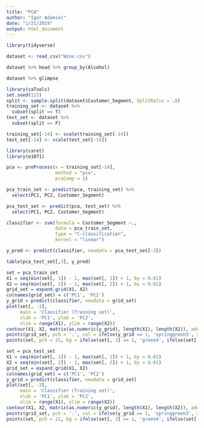 ```yaml
---
title: "PCA"
author: "Igor Adamiec"
date: "1/21/2019"
output: html_document
---
```


```r
library(tidyverse)
```
```r
dataset <- read_csv("Wine.csv")
```
```r
dataset %>% head %>% group_by(Alcohol)
```

```r
dataset %>% glimpse
```

```r
library(caTools)
set.seed(123)
split <- sample.split(dataset$Customer_Segment, SplitRatio = .8)
training_set <- dataset %>%
  subset(split == T)
test_set <- dataset %>% 
  subset(split == F)
```

```r
training_set[-14] <- scale(training_set[-14])
test_set[-14] <- scale(test_set[-14])
```

```r
library(caret)
library(e1071)
```
```r
pca <- preProcess(x = training_set[-14],
                  method = "pca",
                  pcaComp = 2)
```

```r
pca_train_set <- predict(pca, training_set) %>% 
  select(PC1, PC2, Customer_Segment)
```

```r
pca_test_set <- predict(pca, test_set) %>% 
  select(PC1, PC2, Customer_Segment)
```

```r
classifier <- svm(formula = Customer_Segment ~., 
                  data = pca_train_set,
                  type = "C-classification",
                  kernel = "linear")
```

```r
y_pred <- predict(classifier, newdata = pca_test_set[-3])
```

```r
table(pca_test_set[,3], y_pred)
```

```r
set = pca_train_set
X1 = seq(min(set[, 1]) - 1, max(set[, 1]) + 1, by = 0.01)
X2 = seq(min(set[, 2]) - 1, max(set[, 2]) + 1, by = 0.01)
grid_set = expand.grid(X1, X2)
colnames(grid_set) = c('PC1', 'PC2')
y_grid = predict(classifier, newdata = grid_set)
plot(set[, -3],
     main = 'Classifier (Training set)',
     xlab = 'PC1', ylab = 'PC2',
     xlim = range(X1), ylim = range(X2))
contour(X1, X2, matrix(as.numeric(y_grid), length(X1), length(X2)), add = TRUE)
points(grid_set, pch = '.', col = ifelse(y_grid == 1, 'springgreen3', ifelse(y_grid == 2, 'red3', 'blue3')))
points(set, pch = 21, bg = ifelse(set[, 3] == 1, 'green4', ifelse(set[, 3] == 2, 'red3', 'blue3')))
```

```r
set = pca_test_set
X1 = seq(min(set[, 1]) - 1, max(set[, 1]) + 1, by = 0.01)
X2 = seq(min(set[, 2]) - 1, max(set[, 2]) + 1, by = 0.01)
grid_set = expand.grid(X1, X2)
colnames(grid_set) = c('PC1', 'PC2')
y_grid = predict(classifier, newdata = grid_set)
plot(set[, -3],
     main = 'Classifier (Training set)',
     xlab = 'PC1', ylab = 'PC2',
     xlim = range(X1), ylim = range(X2))
contour(X1, X2, matrix(as.numeric(y_grid), length(X1), length(X2)), add = TRUE)
points(grid_set, pch = '.', col = ifelse(y_grid == 1, 'springgreen3', ifelse(y_grid == 2, 'firebrick1', 'deepskyblue')))
points(set, pch = 21, bg = ifelse(set[, 3] == 1, 'green4', ifelse(set[, 3] == 2, 'red4', 'blue4')))
```
